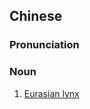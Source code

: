 {{also|欧亚猞猁}}
==Chinese==
{{zh-forms|s=欧亚猞猁|type=22}}

===Pronunciation===
{{zh-pron
|m=Ōu-Yà shēlì,Ōu-Yà shèlì,2nb=Taiwan
|c=au1 aa3 se3 lei6
|cat=n
}}

===Noun===
{{zh-noun}}

# [[Eurasian lynx]]